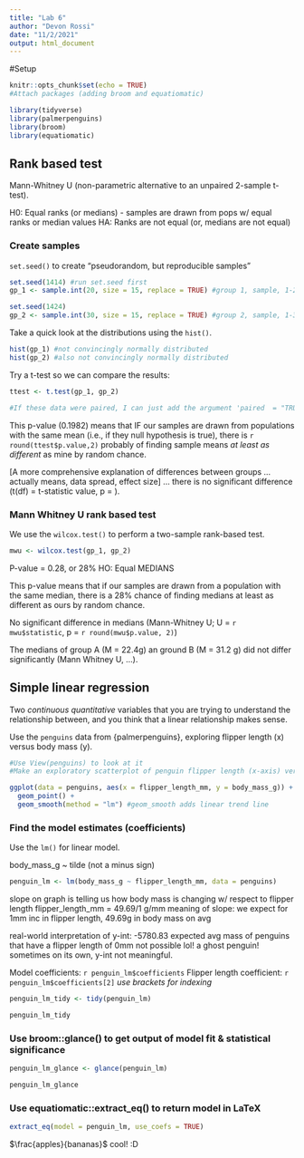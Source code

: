 ```yaml
---
title: "Lab 6"
author: "Devon Rossi"
date: "11/2/2021"
output: html_document
---
```

#Setup
```r
knitr::opts_chunk$set(echo = TRUE)
#Attach packages (adding broom and equatiomatic)

library(tidyverse)
library(palmerpenguins)
library(broom)
library(equatiomatic)
```

## Rank based test 

Mann-Whitney U (non-parametric alternative to an unpaired 2-sample t-test).

H0: Equal ranks (or medians) - samples are drawn from pops w/ equal ranks or median values
HA: Ranks are not equal (or, medians are not equal)

### Create samples

`set.seed()` to create "pseudorandom, but reproducible samples"

```r
set.seed(1414) #run set.seed first
gp_1 <- sample.int(20, size = 15, replace = TRUE) #group 1, sample, 1-20, replacement = TRUE 

set.seed(1424)
gp_2 <- sample.int(30, size = 15, replace = TRUE) #group 2, sample, 1-30, replacement = TRUE
```

Take a quick look at the distributions using the `hist()`.

```r
hist(gp_1) #not convincingly normally distributed
hist(gp_2) #also not convincingly normally distributed
```

Try a t-test so we can compare the results:

```r
ttest <- t.test(gp_1, gp_2)

#If these data were paired, I can just add the argument 'paired  = "TRUE"' within the t.test() function.
```

This p-value (0.1982) means that IF our samples are drawn from populations with the same mean (i.e., if they null hypothesis is true), there is `r round(ttest$p.value,2)` probably of finding sample means *at least as different* as mine by random chance.

[A more comprehensive explanation of differences between groups ... actually means, data spread, effect size] ... there is no significant difference (t(df) = t-statistic value, p = ). 

### Mann Whitney U rank based test

We use the `wilcox.test()` to perform a two-sample rank-based test.

```r
mwu <- wilcox.test(gp_1, gp_2)
```
P-value = 0.28, or 28%
HO: Equal MEDIANS

This p-value means that if our samples are drawn from a population with the same median, there is a 28% chance of finding medians at least as different as ours by random chance. 

No significant difference in medians (Mann-Whitney U; U = `r mwu$statistic`, p = `r round(mwu$p.value, 2)`)


The medians of group A (M = 22.4g) an ground B (M = 31.2 g) did not differ significantly (Mann Whitney U, ...).

## Simple linear regression

Two *continuous quantitative* variables that you are trying to understand the relationship between, and you think that a linear relationship makes sense.


Use the `penguins` data from {palmerpenguins}, exploring flipper length (x) versus body mass (y).

```r
#Use View(penguins) to look at it
#Make an exploratory scatterplot of penguin flipper length (x-axis) versus body mass (y-axis)

ggplot(data = penguins, aes(x = flipper_length_mm, y = body_mass_g)) +
  geom_point() +
  geom_smooth(method = "lm") #geom_smooth adds linear trend line
```

### Find the model estimates (coefficients)

Use the `lm()` for linear model.

body_mass_g ~ tilde (not a minus sign)

```r
penguin_lm <- lm(body_mass_g ~ flipper_length_mm, data = penguins) 
```

slope on graph is telling us how body mass is changing w/ respect to flipper length
flipper_length_mm = 49.69/1 g/mm
meaning of slope: we expect for 1mm inc in flipper length, 49.69g in body mass on avg

real-world interpretation of y-int: -5780.83
expected avg mass of penguins that have a flipper length of 0mm
not possible lol! a ghost penguin!
sometimes on its own, y-int not meaningful.

Model coefficients: `r penguin_lm$coefficients`
Flipper length coefficient: `r penguin_lm$coefficients[2]`
*use brackets for indexing*


```r
penguin_lm_tidy <- tidy(penguin_lm)

penguin_lm_tidy
```

### Use broom::glance() to get output of model fit & statistical significance

```r
penguin_lm_glance <- glance(penguin_lm)

penguin_lm_glance
```


### Use equatiomatic::extract_eq() to return model in LaTeX

```r
extract_eq(model = penguin_lm, use_coefs = TRUE)
```
$\frac{apples}{bananas}$
cool! :D
